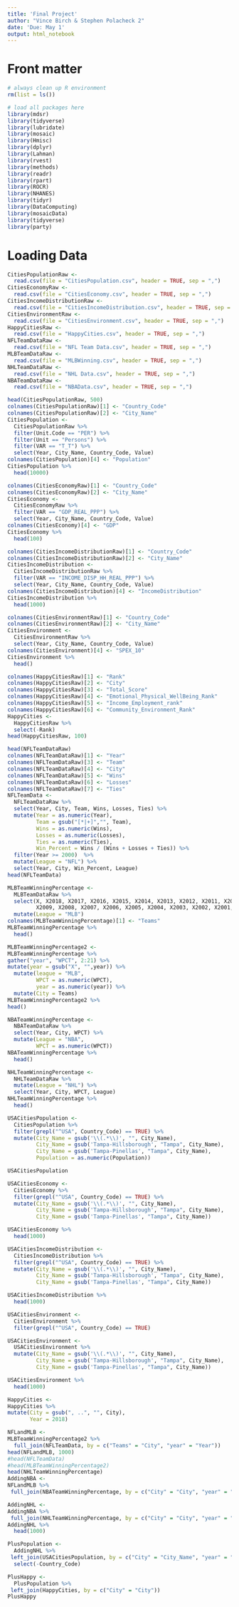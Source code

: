 ---
title: 'Final Project'
author: "Vince Birch & Stephen Polacheck 2"
date: 'Due: May 1'
output: html_notebook
---

# Front matter

```{r echo=TRUE, message=FALSE}
# always clean up R environment
rm(list = ls())

# load all packages here
library(mdsr)
library(tidyverse)
library(lubridate)
library(mosaic)
library(Hmisc)
library(dplyr)
library(Lahman)
library(rvest)
library(methods)
library(readr)
library(rpart)
library(ROCR)
library(NHANES)
library(tidyr)
library(DataComputing)
library(mosaicData)
library(tidyverse)
library(party)

```

# Loading Data

```{r}
CitiesPopulationRaw <- 
  read.csv(file = "CitiesPopulation.csv", header = TRUE, sep = ",")
CitiesEconomyRaw <- 
  read.csv(file = "CitiesEconomy.csv", header = TRUE, sep = ",")
CitiesIncomeDistributionRaw <- 
  read.csv(file = "CitiesIncomeDistribution.csv", header = TRUE, sep = ",")
CitiesEnvironmentRaw <- 
  read.csv(file = "CitiesEnvironment.csv", header = TRUE, sep = ",")
HappyCitiesRaw <- 
  read.csv(file = "HappyCities.csv", header = TRUE, sep = ",")
NFLTeamDataRaw <-
  read.csv(file = "NFL Team Data.csv", header = TRUE, sep = ",")
MLBTeamDataRaw <-
  read.csv(file = "MLBWinning.csv", header = TRUE, sep = ",")
NHLTeamDataRaw <-
  read.csv(file = "NHL Data.csv", header = TRUE, sep = ",")
NBATeamDataRaw <-
  read.csv(file = "NBAData.csv", header = TRUE, sep = ",")

```

```{r}
head(CitiesPopulationRaw, 500)
colnames(CitiesPopulationRaw)[1] <- "Country_Code"
colnames(CitiesPopulationRaw)[2] <- "City_Name"
CitiesPopulation <-
  CitiesPopulationRaw %>%
  filter(Unit.Code == "PER") %>%
  filter(Unit == "Persons") %>%
  filter(VAR == "T_T") %>%
  select(Year, City_Name, Country_Code, Value)
colnames(CitiesPopulation)[4] <- "Population"
CitiesPopulation %>%
  head(10000)
```


```{r}

colnames(CitiesEconomyRaw)[1] <- "Country_Code"
colnames(CitiesEconomyRaw)[2] <- "City_Name"
CitiesEconomy <-
  CitiesEconomyRaw %>%
  filter(VAR == "GDP_REAL_PPP") %>%
  select(Year, City_Name, Country_Code, Value)
colnames(CitiesEconomy)[4] <- "GDP"
CitiesEconomy %>%
  head(100)
```

```{r}
colnames(CitiesIncomeDistributionRaw)[1] <- "Country_Code"
colnames(CitiesIncomeDistributionRaw)[2] <- "City_Name"
CitiesIncomeDistribution <-
  CitiesIncomeDistributionRaw %>%
  filter(VAR == "INCOME_DISP_HH_REAL_PPP") %>%
  select(Year, City_Name, Country_Code, Value)
colnames(CitiesIncomeDistribution)[4] <- "IncomeDistribution"
CitiesIncomeDistribution %>%
  head(1000)
```

```{r}
colnames(CitiesEnvironmentRaw)[1] <- "Country_Code"
colnames(CitiesEnvironmentRaw)[2] <- "City_Name"
CitiesEnvironment <-
  CitiesEnvironmentRaw %>%
  select(Year, City_Name, Country_Code, Value)
colnames(CitiesEnvironment)[4] <- "SPEX_10"
CitiesEnvironment %>%
  head()
```

```{r}
colnames(HappyCitiesRaw)[1] <- "Rank"
colnames(HappyCitiesRaw)[2] <- "City"
colnames(HappyCitiesRaw)[3] <- "Total_Score"
colnames(HappyCitiesRaw)[4] <- "Emotional_Physical_WellBeing_Rank"
colnames(HappyCitiesRaw)[5] <- "Income_Employment_rank"
colnames(HappyCitiesRaw)[6] <- "Community_Environment_Rank"
HappyCities <-
  HappyCitiesRaw %>%
  select(-Rank)
head(HappyCitiesRaw, 100)
```

```{r}
head(NFLTeamDataRaw)
colnames(NFLTeamDataRaw)[1] <- "Year"
colnames(NFLTeamDataRaw)[3] <- "Team"
colnames(NFLTeamDataRaw)[4] <- "City"
colnames(NFLTeamDataRaw)[5] <- "Wins"
colnames(NFLTeamDataRaw)[6] <- "Losses"
colnames(NFLTeamDataRaw)[7] <- "Ties"
NFLTeamData <-
  NFLTeamDataRaw %>%
  select(Year, City, Team, Wins, Losses, Ties) %>%
  mutate(Year = as.numeric(Year),
         Team = gsub("[*|+]","", Team),
         Wins = as.numeric(Wins),
         Losses = as.numeric(Losses),
         Ties = as.numeric(Ties),
         Win_Percent = Wins / (Wins + Losses + Ties)) %>%
  filter(Year >= 2000)  %>%
  mutate(League = "NFL") %>%
  select(Year, City, Win_Percent, League)
head(NFLTeamData)
```
```{r}
MLBTeamWinningPercentage <-
  MLBTeamDataRaw %>%
  select(X, X2018, X2017, X2016, X2015, X2014, X2013, X2012, X2011, X2010,
         X2009, X2008, X2007, X2006, X2005, X2004, X2003, X2002, X2001, X2000) %>%
  mutate(League = "MLB")
colnames(MLBTeamWinningPercentage)[1] <- "Teams"
MLBTeamWinningPercentage %>%
  head()
```
```{r}
MLBTeamWinningPercentage2 <-
MLBTeamWinningPercentage %>%
gather("year", "WPCT", 2:21) %>%
mutate(year = gsub("X", "",year)) %>%
  mutate(league = "MLB",
         WPCT = as.numeric(WPCT),
         year = as.numeric(year)) %>%
  mutate(City = Teams)
MLBTeamWinningPercentage2 %>%
head()
```


```{r}
NBATeamWinningPercentage <-
  NBATeamDataRaw %>%
  select(Year, City, WPCT) %>%
  mutate(League = "NBA", 
         WPCT = as.numeric(WPCT))
NBATeamWinningPercentage %>%
  head()
```

```{r}
NHLTeamWinningPercentage <-
  NHLTeamDataRaw %>%
  mutate(League = "NHL") %>%
  select(Year, City, WPCT, League)
NHLTeamWinningPercentage %>%
  head()
```

```{r}
USACitiesPopulation <-
  CitiesPopulation %>%
  filter(grepl("^USA", Country_Code) == TRUE) %>%
  mutate(City_Name = gsub('\\(.*\\)', "", City_Name),
         City_Name = gsub('Tampa-Hillsborough', "Tampa", City_Name),
         City_Name = gsub('Tampa-Pinellas', "Tampa", City_Name), 
         Population = as.numeric(Population))

USACitiesPopulation
```

```{r}
USACitiesEconomy <-
  CitiesEconomy %>%
  filter(grepl("^USA", Country_Code) == TRUE) %>%
  mutate(City_Name = gsub('\\(.*\\)', "", City_Name),
         City_Name = gsub('Tampa-Hillsborough', "Tampa", City_Name),
         City_Name = gsub('Tampa-Pinellas', "Tampa", City_Name))

USACitiesEconomy %>%
  head(1000)
```

```{r}
USACitiesIncomeDistribution <-
  CitiesIncomeDistribution %>%
  filter(grepl("^USA", Country_Code) == TRUE) %>%
  mutate(City_Name = gsub('\\(.*\\)', "", City_Name),
         City_Name = gsub('Tampa-Hillsborough', "Tampa", City_Name),
         City_Name = gsub('Tampa-Pinellas', "Tampa", City_Name))

USACitiesIncomeDistribution %>%
  head(1000)
```

```{r}
USACitiesEnvironment <-
  CitiesEnvironment %>%
  filter(grepl("^USA", Country_Code) == TRUE)

USACitiesEnvironment <-
  USACitiesEnvironment %>%
  mutate(City_Name = gsub('\\(.*\\)', "", City_Name),
         City_Name = gsub('Tampa-Hillsborough', "Tampa", City_Name),
         City_Name = gsub('Tampa-Pinellas', "Tampa", City_Name))

USACitiesEnvironment %>%
  head(1000)
```

```{r}
HappyCities <-
HappyCities %>%
mutate(City = gsub(", ..", "", City), 
       Year = 2018)


```



```{r}
NFLandMLB <-
MLBTeamWinningPercentage2 %>%
  full_join(NFLTeamData, by = c("Teams" = "City", "year" = "Year"))
head(NFLandMLB, 1000)  
#head(NFLTeamData)
#head(MLBTeamWinningPercentage2)
head(NHLTeamWinningPercentage)
AddingNBA <-
NFLandMLB %>%
 full_join(NBATeamWinningPercentage, by = c("City" = "City", "year" = "Year"))

AddingNHL <-
AddingNBA %>%
 full_join(NHLTeamWinningPercentage, by = c("City" = "City", "year" = "Year"))
AddingNHL %>%
  head(1000)
```

```{r}
PlusPopulation <-
  AddingNHL %>%
 left_join(USACitiesPopulation, by = c("City" = "City_Name", "year" = "Year")) %>%
  select(-Country_Code)
```

```{r}
PlusHappy <-
  PlusPopulation %>%
 left_join(HappyCities, by = c("City" = "City"))
PlusHappy
```


